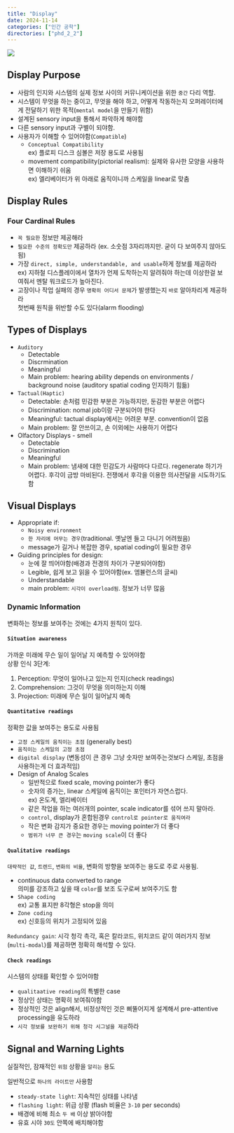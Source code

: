 ```yaml
---
title: "Display"
date: 2024-11-14
categories: ["인간 공학"]
directories: ["phd_2_2"]
---
```


![](/img/human-thumb.jpg){.post-thumbnail}


## Display Purpose

- 사람의 인지와 시스템의 실제 정보 사이의 커뮤니케이션을 위한 `중간` 다리 역할.
- 시스템이 무엇을 하는 중이고, 무엇을 해야 하고, 어떻게 작동하는지 오퍼레이터에게 전달하기 위한 목적(`mental model`을 만들기 위함)
- 설계된 sensory input을 통해서 파악하게 해야함
- 다른 sensory input과 구별이 되야함.
- 사용자가 이해할 수 있어야함(`Compatible`)  
  - `Conceptual Compatibility`  
  ex) 플로피 디스크 심볼은 저장 용도로 사용됨
  - movement compatibility(pictorial realism): 실제와 유사한 모양을 사용하면 이해하기 쉬움  
  ex) 엘리베이터가 위 아래로 움직이니까 스케일을 linear로 맞춤

## Display Rules

### Four Cardinal Rules

- `꼭 필요한` 정보만 제공해라
- `필요한 수준의 정확도만` 제공하라 (ex. 소숫점 3자리까지만. 굳이 다 보여주지 않아도 됨)
- 가장 `direct, simple, understandable, and usable`하게 정보를 제공하라  
  ex) 지하철 디스플레이에서 열차가 언제 도착하는지 알려줘야 하는데 이상한걸 보여줘서 멘탈 워크로드가 높아진다.
- 고장이나 작업 실패의 경우 `명확히 어디서 문제`가 발생했는지 `바로` 알아차리게 제공하라  
  첫번째 원칙을 위반할 수도 있다(alarm flooding)

## Types of Displays

- `Auditory`
  - Detectable
  - Discrmination
  - Meaningful
  - Main problem: hearing ability depends on environments / background noise (auditory spatial coding 인지하기 힘듦)
- `Tactual(Haptic)`
  - Detectable: 손처럼 민감한 부분은 가능하지만, 둔감한 부분은 어렵다
  - Discrimination: nomal job이랑 구분되어야 한다
  - Meaningful: tactual display에서는 어려운 부분. convention이 없음
  - Main problem: 잘 안쓰이고, 손 이외에는 사용하기 어렵다
- Olfactory Displays - smell
  - Detectable
  - Discrimination
  - Meaningful
  - Main problem: 냄새에 대한 민감도가 사람마다 다르다. regenerate 하기가 어렵다. 후각이 금방 마비된다. 전쟁에서 후각을 이용한 의사전달을 시도하기도 함

## Visual Displays

- Appropriate if:
  - `Noisy environment`
  - `한 자리에 머무는 경우`(traditional. 옛날엔 들고 다니기 어려웠음)
  - message가 길거나 복잡한 경우, spatial coding이 필요한 경우
- Guiding principles for design:
  - 눈에 잘 띄어야함(배경과 전경의 차이가 구분되어야함)
  - Legible, 쉽게 보고 읽을 수 있어야함(ex. 엠뷸런스의 글씨)
  - Understandable
  - main problem: `시각이 overload됨`. 정보가 너무 많음

### Dynamic Information

변화하는 정보를 보여주는 것에는 4가지 원칙이 있다.

#### `Situation awareness`
가까운 미래에 무슨 일이 일어날 지 예측할 수 있어야함  
상황 인식 3단계:

1. Perception: 무엇이 일어나고 있는지 인지(check readings)
2. Comprehension: 그것이 무엇을 의미하는지 이해
3. Projection: 미래에 무슨 일이 일어날지 예측

#### `Quantitative readings`

정확한 값을 보여주는 용도로 사용됨

- `고정 스케일의 움직이는 초점` (generally best)
- `움직이는 스케일의 고정 초점`
- `digital display` (변동성이 큰 경우 그냥 숫자만 보여주는것보다 스케일, 초점을 사용하는게 더 효과적임)
- Design of Analog Scales
  - 일반적으로 fixed scale, moving pointer가 좋다
  - 숫자의 증가는, linear 스케일에 움직이는 포인터가 자연스럽다.  
    ex) 온도계, 엘리베이터
  - 같은 작업을 하는 여러개의 pointer, scale indicator를 섞어 쓰지 말아라.
  - `control`, display가 혼합된경우 `control로 pointer로 움직여라`
  - 작은 변화 감지가 중요한 경우는 moving pointer가 더 좋다
  - `범위가 너무 큰 경우`는 `moving scale`이 더 좋다

#### `Qualitative readings`

`대략적인 값`, `트렌드`, `변화의 비율`, 변화의 방향을 보여주는 용도로 주로 사용됨.

- continuous data converted to range  
  의미를 강조하고 싶을 때 `color`를 보조 도구로써 보여주기도 함
- `Shape coding`  
  ex) 교통 표지판 8각형은 stop을 의미
- `Zone coding`  
  ex) 신호등의 위치가 고정되어 있음

`Redundancy gain`: 시각 청각 촉각, 혹은 칼라코드, 위치코드 같이 여러가지 정보(`multi-modal`)를 제공하면 정확히 해석할 수 있다.

#### `Check readings`

시스템의 상태를 확인할 수 있어야함

- `qualitaative reading`의 특별한 case
- 정상인 상태는 명확히 보여줘야함
- 정상적인 것은 align해서, 비정상적인 것은 삐뚤어지게 설계해서 pre-attentive processing을 유도하라
- `시각 정보를 보완하기 위해 청각 시그널을 제공`하라

## Signal and Warning Lights

실질적인, 잠재적인 `위험` 상황을 `알리는` 용도

일반적으로 `하나의 라이트만` 사용함

- `steady-state light`: 지속적인 싱태를 나타냄
- `flashing light`: 위급 상황 (flash 비율은 `3-10` per seconds)
- 배경에 비해 최소 `두 배` 이상 밝아야함
- 유효 시야 `30도` 안쪽에 배치해야함

